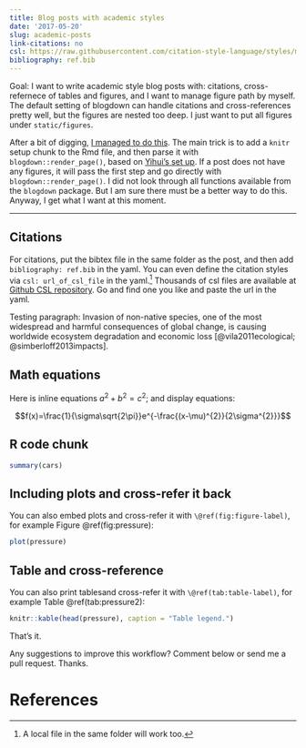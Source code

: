 ```yaml
---
title: Blog posts with academic styles 
date: '2017-05-20'
slug: academic-posts
link-citations: no
csl: https://raw.githubusercontent.com/citation-style-language/styles/master/global-ecology-and-biogeography.csl
bibliography: ref.bib
---
```


Goal: I want to write academic style blog posts with: citations, cross-refernece of tables and figures, and I want to manage figure path by myself. The default setting of blogdown can handle citations and cross-references pretty well, but the figures are nested too deep. I just want to put all figures under `static/figures`.

After a bit of digging, [I managed to do this](https://github.com/rbind/daijiang/blob/master/R/build_one.R). The main trick is to add a `knitr` setup chunk to the Rmd file, and then parse it with `blogdown::render_page()`, based on [Yihui's set up](https://github.com/rbind/yihui/tree/master/R). If a post does not have any figures, it will pass the first step and go directly with `blogdown::render_page()`. I did not look through all functions available from the `blogdown` package. But I am sure there must be a better way to do this. Anyway, I get what I want at this moment.

************

## Citations

For citations, put the bibtex file in the same folder as the post, and then add `bibliography: ref.bib` in the yaml. You can even define the citation styles via `csl: url_of_csl_file` in the yaml.^[A local file in the same folder will work too.] Thousands of csl files are available at [Github CSL repository](https://github.com/citation-style-language/styles). Go and find one you like and paste the url in the yaml. 

Testing paragraph: Invasion of non-native species, one of the most widespread and harmful consequences of global change, is causing worldwide ecosystem degradation and economic loss [@vila2011ecological; @simberloff2013impacts]. 

## Math equations

Here is inline equations $a^2 + b^2 = c^2$; and display equations:

$$f(x)=\frac{1}{\sigma\sqrt{2\pi}}e^{-\frac{(x-\mu)^{2}}{2\sigma^{2}}}$$

## R code chunk

```r
summary(cars)
```

## Including plots and cross-refer it back

You can also embed plots and cross-refer it with `\@ref(fig:figure-label)`, for example Figure \@ref(fig:pressure):

```r
plot(pressure)
```

## Table and cross-reference

You can also print tablesand cross-refer it with `\@ref(tab:table-label)`, for example Table \@ref(tab:pressure2):

```r
knitr::kable(head(pressure), caption = "Table legend.")
```

That's it.

Any suggestions to improve this workflow? Comment below or send me a pull request. Thanks.

# References

